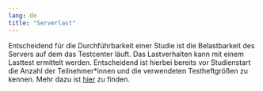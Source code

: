 ```yaml
---
lang: de
title: "Serverlast"
---
```


Entscheidend für die Durchführbarkeit einer Studie ist die Belastbarkeit des Servers auf dem das Testcenter läuft. Das Lastverhalten kann mit einem Lasttest ermittelt werden. Entscheidend ist hierbei bereits vor Studienstart die Anzahl der Teilnehmer\*innen und die verwendeten Testheftgrößen zu kennen. Mehr dazu ist [hier](/setup/availability/load-test.qmd) zu finden.